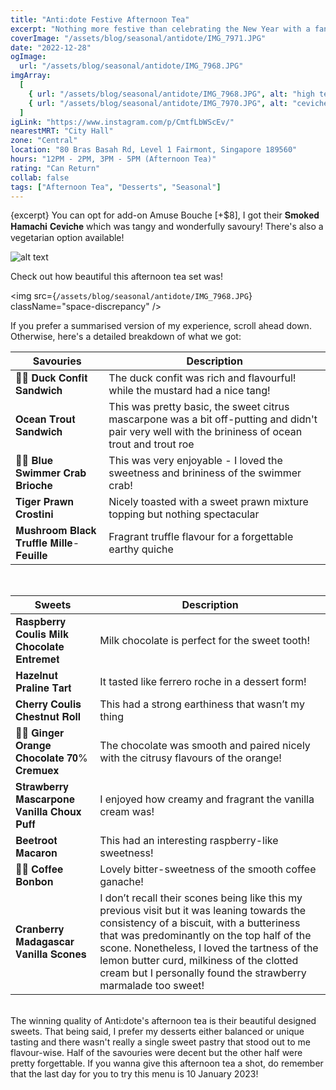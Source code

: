 ```yaml
---
title: "Anti:dote Festive Afternoon Tea"
excerpt: "Nothing more festive than celebrating the New Year with a fancy high tea!"
coverImage: "/assets/blog/seasonal/antidote/IMG_7971.JPG"
date: "2022-12-28"
ogImage:
  url: "/assets/blog/seasonal/antidote/IMG_7968.JPG"
imgArray:
  [
    { url: "/assets/blog/seasonal/antidote/IMG_7968.JPG", alt: "high tea" },
    { url: "/assets/blog/seasonal/antidote/IMG_7970.JPG", alt: "ceviche" },
  ]
igLink: "https://www.instagram.com/p/CmtfLbWScEv/"
nearestMRT: "City Hall"
zone: "Central"
location: "80 Bras Basah Rd, Level 1 Fairmont, Singapore 189560"
hours: "12PM - 2PM, 3PM - 5PM (Afternoon Tea)"
rating: "Can Return"
collab: false
tags: ["Afternoon Tea", "Desserts", "Seasonal"]
---
```


{excerpt} You can opt for add-on Amuse Bouche [+$8], I got their 𝐒𝐦𝐨𝐤𝐞𝐝 𝐇𝐚𝐦𝐚𝐜𝐡𝐢 𝐂𝐞𝐯𝐢𝐜𝐡𝐞 which was tangy and wonderfully savoury! There's also a vegetarian option available!

![alt text](/assets/blog/seasonal/antidote/IMG_7970.JPG)

Check out how beautiful this afternoon tea set was!

<img
  src={`/assets/blog/seasonal/antidote/IMG_7968.JPG`}
  className="space-discrepancy"
/>

If you prefer a summarised version of my experience, scroll ahead down. Otherwise, here's a detailed breakdown of what we got:

| Savouries                            | Description                                                                                                                                        |
| ------------------------------------ | -------------------------------------------------------------------------------------------------------------------------------------------------- |
| 👌🏻 𝐃𝐮𝐜𝐤 𝐂𝐨𝐧𝐟𝐢𝐭 𝐒𝐚𝐧𝐝𝐰𝐢𝐜𝐡              | The duck confit was rich and flavourful! while the mustard had a nice tang!                                                                        |
| 𝐎𝐜𝐞𝐚𝐧 𝐓𝐫𝐨𝐮𝐭 𝐒𝐚𝐧𝐝𝐰𝐢𝐜𝐡                 | This was pretty basic, the sweet citrus mascarpone was a bit off-putting and didn't pair very well with the brininess of ocean trout and trout roe |
| 👌🏼 𝐁𝐥𝐮𝐞 𝐒𝐰𝐢𝐦𝐦𝐞𝐫 𝐂𝐫𝐚𝐛 𝐁𝐫𝐢𝐨𝐜𝐡𝐞         | This was very enjoyable - I loved the sweetness and brininess of the swimmer crab!                                                                 |
| 𝐓𝐢𝐠𝐞𝐫 𝐏𝐫𝐚𝐰𝐧 𝐂𝐫𝐨𝐬𝐭𝐢𝐧𝐢                 | Nicely toasted with a sweet prawn mixture topping but nothing spectacular                                                                          |
| 𝐌𝐮𝐬𝐡𝐫𝐨𝐨𝐦 𝐁𝐥𝐚𝐜𝐤 𝐓𝐫𝐮𝐟𝐟𝐥𝐞 𝐌𝐢𝐥𝐥𝐞-𝐅𝐞𝐮𝐢𝐥𝐥𝐞 | Fragrant truffle flavour for a forgettable earthy quiche                                                                                           |

<br />

| Sweets                                   | Description                                                                                                                                                                                                                                                                                                                                          |
| ---------------------------------------- | ---------------------------------------------------------------------------------------------------------------------------------------------------------------------------------------------------------------------------------------------------------------------------------------------------------------------------------------------------- |
| 𝐑𝐚𝐬𝐩𝐛𝐞𝐫𝐫𝐲 𝐂𝐨𝐮𝐥𝐢𝐬 𝐌𝐢𝐥𝐤 𝐂𝐡𝐨𝐜𝐨𝐥𝐚𝐭𝐞 𝐄𝐧𝐭𝐫𝐞𝐦𝐞𝐭 | Milk chocolate is perfect for the sweet tooth!                                                                                                                                                                                                                                                                                                       |
| 𝐇𝐚𝐳𝐞𝐥𝐧𝐮𝐭 𝐏𝐫𝐚𝐥𝐢𝐧𝐞 𝐓𝐚𝐫𝐭                    | It tasted like ferrero roche in a dessert form!                                                                                                                                                                                                                                                                                                      |
| 𝐂𝐡𝐞𝐫𝐫𝐲 𝐂𝐨𝐮𝐥𝐢𝐬 𝐂𝐡𝐞𝐬𝐭𝐧𝐮𝐭 𝐑𝐨𝐥𝐥              | This had a strong earthiness that wasn’t my thing                                                                                                                                                                                                                                                                                                    |
| 👌🏼 𝐆𝐢𝐧𝐠𝐞𝐫 𝐎𝐫𝐚𝐧𝐠𝐞 𝐂𝐡𝐨𝐜𝐨𝐥𝐚𝐭𝐞 𝟕𝟎% 𝐂𝐫𝐞𝐦𝐮𝐞𝐱   | The chocolate was smooth and paired nicely with the citrusy flavours of the orange!                                                                                                                                                                                                                                                                  |
| 𝐒𝐭𝐫𝐚𝐰𝐛𝐞𝐫𝐫𝐲 𝐌𝐚𝐬𝐜𝐚𝐫𝐩𝐨𝐧𝐞 𝐕𝐚𝐧𝐢𝐥𝐥𝐚 𝐂𝐡𝐨𝐮𝐱 𝐏𝐮𝐟𝐟 | I enjoyed how creamy and fragrant the vanilla cream was!                                                                                                                                                                                                                                                                                             |
| 𝐁𝐞𝐞𝐭𝐫𝐨𝐨𝐭 𝐌𝐚𝐜𝐚𝐫𝐨𝐧                         | This had an interesting raspberry-like sweetness!                                                                                                                                                                                                                                                                                                    |
| 👌🏼 𝐂𝐨𝐟𝐟𝐞𝐞 𝐁𝐨𝐧𝐛𝐨𝐧                         | Lovely bitter-sweetness of the smooth coffee ganache!                                                                                                                                                                                                                                                                                                |
| 𝐂𝐫𝐚𝐧𝐛𝐞𝐫𝐫𝐲 𝐌𝐚𝐝𝐚𝐠𝐚𝐬𝐜𝐚𝐫 𝐕𝐚𝐧𝐢𝐥𝐥𝐚 𝐒𝐜𝐨𝐧𝐞𝐬      | I don’t recall their scones being like this my previous visit but it was leaning towards the consistency of a biscuit, with a butteriness that was predominantly on the top half of the scone. Nonetheless, I loved the tartness of the lemon butter curd, milkiness of the clotted cream but I personally found the strawberry marmalade too sweet! |

<br />
The winning quality of Anti:dote's afternoon tea is their beautiful designed sweets.
That being said, I prefer my desserts either balanced or unique tasting and there
wasn't really a single sweet pastry that stood out to me flavour-wise. Half of the
savouries were decent but the other half were pretty forgettable. If you wanna give
this afternoon tea a shot, do remember that the last day for you to try this menu
is 10 January 2023!
